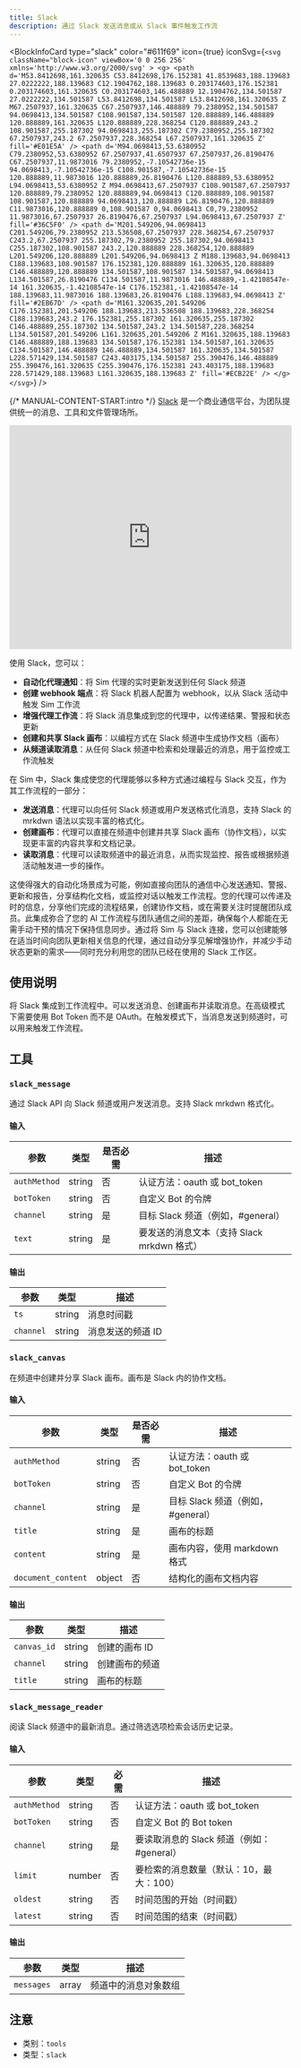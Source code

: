 ```yaml
---
title: Slack
description: 通过 Slack 发送消息或从 Slack 事件触发工作流
---
```



<BlockInfoCard 
  type="slack"
  color="#611f69"
  icon={true}
  iconSvg={`<svg className="block-icon" viewBox='0 0 256 256' xmlns='http://www.w3.org/2000/svg' >
      <g>
        <path
          d='M53.8412698,161.320635 C53.8412698,176.152381 41.8539683,188.139683 27.0222222,188.139683 C12.1904762,188.139683 0.203174603,176.152381 0.203174603,161.320635 C0.203174603,146.488889 12.1904762,134.501587 27.0222222,134.501587 L53.8412698,134.501587 L53.8412698,161.320635 Z M67.2507937,161.320635 C67.2507937,146.488889 79.2380952,134.501587 94.0698413,134.501587 C108.901587,134.501587 120.888889,146.488889 120.888889,161.320635 L120.888889,228.368254 C120.888889,243.2 108.901587,255.187302 94.0698413,255.187302 C79.2380952,255.187302 67.2507937,243.2 67.2507937,228.368254 L67.2507937,161.320635 Z'
          fill='#E01E5A'
        />
        <path
          d='M94.0698413,53.6380952 C79.2380952,53.6380952 67.2507937,41.6507937 67.2507937,26.8190476 C67.2507937,11.9873016 79.2380952,-7.10542736e-15 94.0698413,-7.10542736e-15 C108.901587,-7.10542736e-15 120.888889,11.9873016 120.888889,26.8190476 L120.888889,53.6380952 L94.0698413,53.6380952 Z M94.0698413,67.2507937 C108.901587,67.2507937 120.888889,79.2380952 120.888889,94.0698413 C120.888889,108.901587 108.901587,120.888889 94.0698413,120.888889 L26.8190476,120.888889 C11.9873016,120.888889 0,108.901587 0,94.0698413 C0,79.2380952 11.9873016,67.2507937 26.8190476,67.2507937 L94.0698413,67.2507937 Z'
          fill='#36C5F0'
        />
        <path
          d='M201.549206,94.0698413 C201.549206,79.2380952 213.536508,67.2507937 228.368254,67.2507937 C243.2,67.2507937 255.187302,79.2380952 255.187302,94.0698413 C255.187302,108.901587 243.2,120.888889 228.368254,120.888889 L201.549206,120.888889 L201.549206,94.0698413 Z M188.139683,94.0698413 C188.139683,108.901587 176.152381,120.888889 161.320635,120.888889 C146.488889,120.888889 134.501587,108.901587 134.501587,94.0698413 L134.501587,26.8190476 C134.501587,11.9873016 146.488889,-1.42108547e-14 161.320635,-1.42108547e-14 C176.152381,-1.42108547e-14 188.139683,11.9873016 188.139683,26.8190476 L188.139683,94.0698413 Z'
          fill='#2EB67D'
        />
        <path
          d='M161.320635,201.549206 C176.152381,201.549206 188.139683,213.536508 188.139683,228.368254 C188.139683,243.2 176.152381,255.187302 161.320635,255.187302 C146.488889,255.187302 134.501587,243.2 134.501587,228.368254 L134.501587,201.549206 L161.320635,201.549206 Z M161.320635,188.139683 C146.488889,188.139683 134.501587,176.152381 134.501587,161.320635 C134.501587,146.488889 146.488889,134.501587 161.320635,134.501587 L228.571429,134.501587 C243.403175,134.501587 255.390476,146.488889 255.390476,161.320635 C255.390476,176.152381 243.403175,188.139683 228.571429,188.139683 L161.320635,188.139683 Z'
          fill='#ECB22E'
        />
      </g>
    </svg>`}
/>

{/* MANUAL-CONTENT-START:intro */}
[Slack](https://www.slack.com/) 是一个商业通信平台，为团队提供统一的消息、工具和文件管理场所。

<iframe
  width="100%"
  height="400"
  src="https://www.youtube.com/embed/J5jz3UaWmE8"
  title="Slack Integration with Sim"
  frameBorder="0"
  allow="accelerometer; autoplay; clipboard-write; encrypted-media; gyroscope; picture-in-picture"
  allowFullScreen
></iframe>

使用 Slack，您可以：

- **自动化代理通知**：将 Sim 代理的实时更新发送到任何 Slack 频道
- **创建 webhook 端点**：将 Slack 机器人配置为 webhook，以从 Slack 活动中触发 Sim 工作流
- **增强代理工作流**：将 Slack 消息集成到您的代理中，以传递结果、警报和状态更新
- **创建和共享 Slack 画布**：以编程方式在 Slack 频道中生成协作文档（画布）
- **从频道读取消息**：从任何 Slack 频道中检索和处理最近的消息，用于监控或工作流触发

在 Sim 中，Slack 集成使您的代理能够以多种方式通过编程与 Slack 交互，作为其工作流程的一部分：

- **发送消息**：代理可以向任何 Slack 频道或用户发送格式化消息，支持 Slack 的 mrkdwn 语法以实现丰富的格式化。
- **创建画布**：代理可以直接在频道中创建并共享 Slack 画布（协作文档），以实现更丰富的内容共享和文档记录。
- **读取消息**：代理可以读取频道中的最近消息，从而实现监控、报告或根据频道活动触发进一步的操作。

这使得强大的自动化场景成为可能，例如直接向团队的通信中心发送通知、警报、更新和报告，分享结构化文档，或监控对话以触发工作流程。您的代理可以传递及时的信息，分享他们完成的流程结果，创建协作文档，或在需要关注时提醒团队成员。此集成弥合了您的 AI 工作流程与团队通信之间的差距，确保每个人都能在无需手动干预的情况下保持信息同步。通过将 Sim 与 Slack 连接，您可以创建能够在适当时间向团队更新相关信息的代理，通过自动分享见解增强协作，并减少手动状态更新的需求——同时充分利用您的团队已经在使用的 Slack 工作区。

## 使用说明

将 Slack 集成到工作流程中。可以发送消息、创建画布并读取消息。在高级模式下需要使用 Bot Token 而不是 OAuth。在触发模式下，当消息发送到频道时，可以用来触发工作流程。

## 工具

### `slack_message`

通过 Slack API 向 Slack 频道或用户发送消息。支持 Slack mrkdwn 格式化。

#### 输入

| 参数 | 类型 | 是否必需 | 描述 |
| --------- | ---- | -------- | ----------- |
| `authMethod` | string | 否 | 认证方法：oauth 或 bot_token |
| `botToken` | string | 否 | 自定义 Bot 的令牌 |
| `channel` | string | 是 | 目标 Slack 频道（例如，#general） |
| `text` | string | 是 | 要发送的消息文本（支持 Slack mrkdwn 格式） |

#### 输出

| 参数 | 类型 | 描述 |
| --------- | ---- | ----------- |
| `ts` | string | 消息时间戳 |
| `channel` | string | 消息发送的频道 ID |

### `slack_canvas`

在频道中创建并分享 Slack 画布。画布是 Slack 内的协作文档。

#### 输入

| 参数 | 类型 | 是否必需 | 描述 |
| --------- | ---- | -------- | ----------- |
| `authMethod` | string | 否 | 认证方法：oauth 或 bot_token |
| `botToken` | string | 否 | 自定义 Bot 的令牌 |
| `channel` | string | 是 | 目标 Slack 频道（例如，#general） |
| `title` | string | 是 | 画布的标题 |
| `content` | string | 是 | 画布内容，使用 markdown 格式 |
| `document_content` | object | 否 | 结构化的画布文档内容 |

#### 输出

| 参数 | 类型 | 描述 |
| --------- | ---- | ----------- |
| `canvas_id` | string | 创建的画布 ID |
| `channel` | string | 创建画布的频道 |
| `title` | string | 画布的标题 |

### `slack_message_reader`

阅读 Slack 频道中的最新消息。通过筛选选项检索会话历史记录。

#### 输入

| 参数 | 类型 | 必需 | 描述 |
| --------- | ---- | -------- | ----------- |
| `authMethod` | string | 否 | 认证方法：oauth 或 bot_token |
| `botToken` | string | 否 | 自定义 Bot 的 Bot token |
| `channel` | string | 是 | 要读取消息的 Slack 频道（例如：#general） |
| `limit` | number | 否 | 要检索的消息数量（默认：10，最大：100） |
| `oldest` | string | 否 | 时间范围的开始（时间戳） |
| `latest` | string | 否 | 时间范围的结束（时间戳） |

#### 输出

| 参数 | 类型 | 描述 |
| --------- | ---- | ----------- |
| `messages` | array | 频道中的消息对象数组 |

## 注意

- 类别：`tools`
- 类型：`slack`
